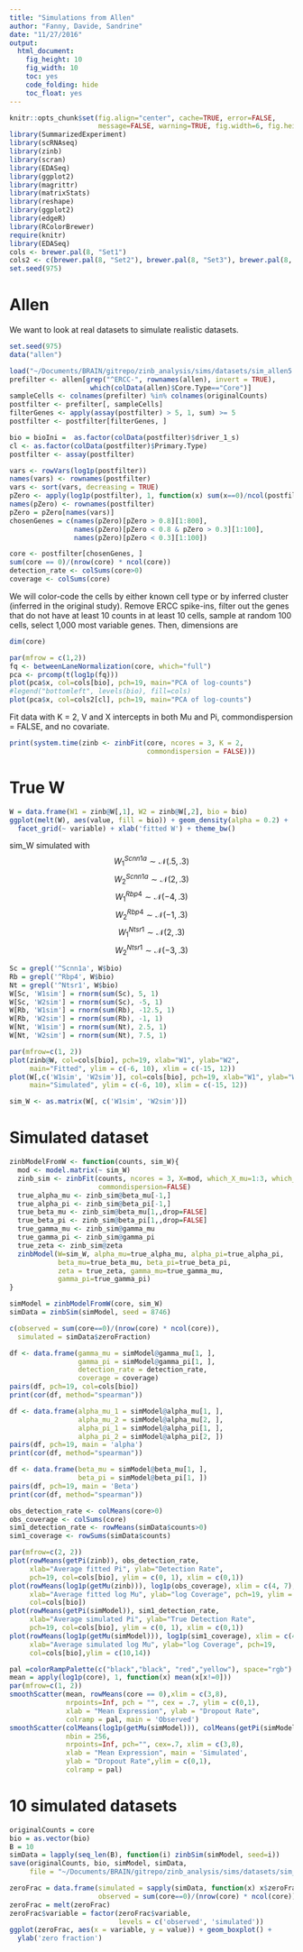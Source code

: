 ```yaml
---
title: "Simulations from Allen"
author: "Fanny, Davide, Sandrine"
date: "11/27/2016"
output: 
  html_document: 
    fig_height: 10
    fig_width: 10
    toc: yes
    code_folding: hide
    toc_float: yes
---
```


```r
knitr::opts_chunk$set(fig.align="center", cache=TRUE, error=FALSE,
                      message=FALSE, warning=TRUE, fig.width=6, fig.height=6)
library(SummarizedExperiment)
library(scRNAseq)
library(zinb)
library(scran)
library(EDASeq)
library(ggplot2)
library(magrittr)
library(matrixStats)
library(reshape)
library(ggplot2)
library(edgeR)
library(RColorBrewer)
require(knitr)
library(EDASeq)
cols <- brewer.pal(8, "Set1")
cols2 <- c(brewer.pal(8, "Set2"), brewer.pal(8, "Set3"), brewer.pal(8, "Set1"))
set.seed(975)
```

# Allen
We want to look at real datasets to simulate realistic datasets.
```r
set.seed(975)
data("allen")

load("~/Documents/BRAIN/gitrepo/zinb_analysis/sims/datasets/sim_allen5.rda")
prefilter <- allen[grep("^ERCC-", rownames(allen), invert = TRUE),
                    which(colData(allen)$Core.Type=="Core")]
sampleCells <- colnames(prefilter) %in% colnames(originalCounts)
postfilter <- prefilter[, sampleCells]
filterGenes <- apply(assay(postfilter) > 5, 1, sum) >= 5
postfilter <- postfilter[filterGenes, ]

bio = bioIni =  as.factor(colData(postfilter)$driver_1_s)
cl <- as.factor(colData(postfilter)$Primary.Type)
postfilter <- assay(postfilter)

vars <- rowVars(log1p(postfilter))
names(vars) <- rownames(postfilter)
vars <- sort(vars, decreasing = TRUE)
pZero <- apply(log1p(postfilter), 1, function(x) sum(x==0)/ncol(postfilter))
names(pZero) <- rownames(postfilter)
pZero = pZero[names(vars)]
chosenGenes = c(names(pZero)[pZero > 0.8][1:800],
                names(pZero)[pZero < 0.8 & pZero > 0.3][1:100],
                names(pZero)[pZero < 0.3][1:100])

core <- postfilter[chosenGenes, ]
sum(core == 0)/(nrow(core) * ncol(core))
detection_rate <- colSums(core>0)
coverage <- colSums(core)
```

We will color-code the cells by either known cell type or by inferred cluster (inferred in the original study). Remove ERCC spike-ins, filter out the genes that do not have at least 10 counts in at least 10 cells, sample at random 100 cells, select 1,000 most variable genes. Then, dimensions are
```r
dim(core)
```

```r
par(mfrow = c(1,2))
fq <- betweenLaneNormalization(core, which="full")
pca <- prcomp(t(log1p(fq)))
plot(pca$x, col=cols[bio], pch=19, main="PCA of log-counts")
#legend("bottomleft", levels(bio), fill=cols)
plot(pca$x, col=cols2[cl], pch=19, main="PCA of log-counts")
```

Fit data with K = 2, V and X intercepts in both Mu and Pi, commondispersion = FALSE, and no covariate.
```r
print(system.time(zinb <- zinbFit(core, ncores = 3, K = 2,
                                  commondispersion = FALSE)))
```

# True W
```r
W = data.frame(W1 = zinb@W[,1], W2 = zinb@W[,2], bio = bio)
ggplot(melt(W), aes(value, fill = bio)) + geom_density(alpha = 0.2) +
  facet_grid(~ variable) + xlab('fitted W') + theme_bw()
```

sim_W simulated with
$$W_1^{Scnn1a} \sim \mathcal{N}(.5, .3)$$
$$W_2^{Scnn1a} \sim \mathcal{N}(2, .3)$$
$$W_1^{Rbp4} \sim \mathcal{N}(-4, .3)$$
$$W_2^{Rbp4} \sim \mathcal{N}(-1, .3)$$
$$W_1^{Ntsr1} \sim \mathcal{N}(2, .3)$$
$$W_2^{Ntsr1} \sim \mathcal{N}(-3, .3)$$
```r
Sc = grepl('^Scnn1a', W$bio)
Rb = grepl('^Rbp4', W$bio)
Nt = grepl('^Ntsr1', W$bio)
W[Sc, 'W1sim'] = rnorm(sum(Sc), 5, 1)
W[Sc, 'W2sim'] = rnorm(sum(Sc), -5, 1)
W[Rb, 'W1sim'] = rnorm(sum(Rb), -12.5, 1)
W[Rb, 'W2sim'] = rnorm(sum(Rb), -1, 1)
W[Nt, 'W1sim'] = rnorm(sum(Nt), 2.5, 1)
W[Nt, 'W2sim'] = rnorm(sum(Nt), 7.5, 1)

par(mfrow=c(1, 2))
plot(zinb@W, col=cols[bio], pch=19, xlab="W1", ylab="W2",
     main="Fitted", ylim = c(-6, 10), xlim = c(-15, 12))
plot(W[,c('W1sim', 'W2sim')], col=cols[bio], pch=19, xlab="W1", ylab="W2",
     main="Simulated", ylim = c(-6, 10), xlim = c(-15, 12))
```

```r
sim_W <- as.matrix(W[, c('W1sim', 'W2sim')])
```

# Simulated dataset

```r
zinbModelFromW <- function(counts, sim_W){
  mod <- model.matrix(~ sim_W)
  zinb_sim <- zinbFit(counts, ncores = 3, X=mod, which_X_mu=1:3, which_X_pi=1:3,
                      commondispersion=FALSE)
  true_alpha_mu <- zinb_sim@beta_mu[-1,]
  true_alpha_pi <- zinb_sim@beta_pi[-1,]
  true_beta_mu <- zinb_sim@beta_mu[1,,drop=FALSE]
  true_beta_pi <- zinb_sim@beta_pi[1,,drop=FALSE]
  true_gamma_mu <- zinb_sim@gamma_mu
  true_gamma_pi <- zinb_sim@gamma_pi
  true_zeta <- zinb_sim@zeta
  zinbModel(W=sim_W, alpha_mu=true_alpha_mu, alpha_pi=true_alpha_pi,
            beta_mu=true_beta_mu, beta_pi=true_beta_pi,
            zeta = true_zeta, gamma_mu=true_gamma_mu,
            gamma_pi=true_gamma_pi)
}
```

```r
simModel = zinbModelFromW(core, sim_W)
simData = zinbSim(simModel, seed = 8746)
```

```r
c(observed = sum(core==0)/(nrow(core) * ncol(core)),
  simulated = simData$zeroFraction)
```

```r
df <- data.frame(gamma_mu = simModel@gamma_mu[1, ],
                 gamma_pi = simModel@gamma_pi[1, ],
                 detection_rate = detection_rate,
                 coverage = coverage)
pairs(df, pch=19, col=cols[bio])
print(cor(df, method="spearman"))
```

```r
df <- data.frame(alpha_mu_1 = simModel@alpha_mu[1, ],
                 alpha_mu_2 = simModel@alpha_mu[2, ],
                 alpha_pi_1 = simModel@alpha_pi[1, ],
                 alpha_pi_2 = simModel@alpha_pi[2, ])
pairs(df, pch=19, main = 'alpha')
print(cor(df, method="spearman"))
```

```r
df <- data.frame(beta_mu = simModel@beta_mu[1, ],
                 beta_pi = simModel@beta_pi[1, ])
pairs(df, pch=19, main = 'Beta')
print(cor(df, method="spearman"))
```


```r
obs_detection_rate <- colMeans(core>0)
obs_coverage <- colSums(core)
sim1_detection_rate <- rowMeans(simData$counts>0)
sim1_coverage <- rowSums(simData$counts)

par(mfrow=c(2, 2))
plot(rowMeans(getPi(zinb)), obs_detection_rate,
     xlab="Average fitted Pi", ylab="Detection Rate",
     pch=19, col=cols[bio], ylim = c(0, 1), xlim = c(0,1))
plot(rowMeans(log1p(getMu(zinb))), log1p(obs_coverage), xlim = c(4, 7),
     xlab="Average fitted log Mu", ylab="log Coverage", pch=19, ylim = c(10,14),
     col=cols[bio])
plot(rowMeans(getPi(simModel)), sim1_detection_rate,
     xlab="Average simulated Pi", ylab="True Detection Rate",
     pch=19, col=cols[bio], ylim = c(0, 1), xlim = c(0,1))
plot(rowMeans(log1p(getMu(simModel))), log1p(sim1_coverage), xlim = c(4, 7),
     xlab="Average simulated log Mu", ylab="log Coverage", pch=19,
     col=cols[bio],ylim = c(10,14))
```

```r
pal =colorRampPalette(c("black","black", "red","yellow"), space="rgb")
mean = apply(log1p(core), 1, function(x) mean(x[x!=0]))
par(mfrow=c(1, 2))
smoothScatter(mean, rowMeans(core == 0),xlim = c(3,8),
              nrpoints=Inf, pch = "", cex = .7, ylim = c(0,1),
              xlab = "Mean Expression", ylab = "Dropout Rate", 
              colramp = pal, main = 'Observed')
smoothScatter(colMeans(log1p(getMu(simModel))), colMeans(getPi(simModel)), 
              nbin = 256,
              nrpoints=Inf, pch="", cex=.7, xlim = c(3,8),
              xlab = "Mean Expression", main = 'Simulated',
              ylab = "Dropout Rate",ylim = c(0,1),
              colramp = pal)
```


# 10 simulated datasets
```r
originalCounts = core
bio = as.vector(bio)
B = 10
simData = lapply(seq_len(B), function(i) zinbSim(simModel, seed=i))
save(originalCounts, bio, simModel, simData,
     file = "~/Documents/BRAIN/gitrepo/zinb_analysis/sims/datasets/sim_allen75.rda")
```

```r
zeroFrac = data.frame(simulated = sapply(simData, function(x) x$zeroFraction),
                      observed = sum(core==0)/(nrow(core) * ncol(core)))
zeroFrac = melt(zeroFrac)
zeroFrac$variable = factor(zeroFrac$variable,
                           levels = c('observed', 'simulated'))
ggplot(zeroFrac, aes(x = variable, y = value)) + geom_boxplot() + 
  ylab('zero fraction')
```


